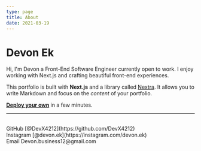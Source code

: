 ```yaml
---
type: page
title: About
date: 2021-03-19
---
```


# Devon Ek

Hi, I'm Devon a Front-End Software Engineer currently open to work. I enjoy working with Next.js and crafting beautiful front-end experiences.

This portfolio is built with **Next.js** and a library called [Nextra](https://nextra.vercel.app/). It allows you to write Markdown and focus on the _content_ of your portfolio.

[**Deploy your own**](https://vercel.com/new/clone?repository-url=https://github.com/vercel/next.js/tree/canary/examples/blog&project-name=portfolio&repository-name=portfolio) in a few minutes.

---

<div>
  <br />
  GitHub [@DevX4212](https://github.com/DevX4212)
  <br />
  Instagram [@devon.ek](https://instagram.com/devon.ek)
  <br/>
  Email Devon.business12@gmail.com
</div>
